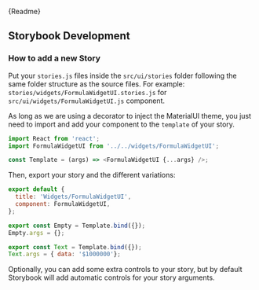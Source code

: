 
<Meta title="Introduction" />

<Description>{Readme}</Description>

## Storybook Development

### How to add a new Story
Put your `stories.js` files inside the `src/ui/stories` folder following the same folder structure as the source files. For example:
`stories/widgets/FormulaWidgetUI.stories.js` for `src/ui/widgets/FormulaWidgetUI.js` component.

As long as we are using a decorator to inject the MaterialUI theme, you just need to import and add your component to the `template` of your story.
```js
import React from 'react';
import FormulaWidgetUI from '../../widgets/FormulaWidgetUI';

const Template = (args) => <FormulaWidgetUI {...args} />;
```

Then, export your story and the different variations:
```js
export default {
  title: 'Widgets/FormulaWidgetUI',
  component: FormulaWidgetUI,
};

export const Empty = Template.bind({});
Empty.args = {};

export const Text = Template.bind({});
Text.args = { data: '$1000000'};
```

Optionally, you can add some extra controls to your story, but by default Storybook will add automatic controls for your story arguments.